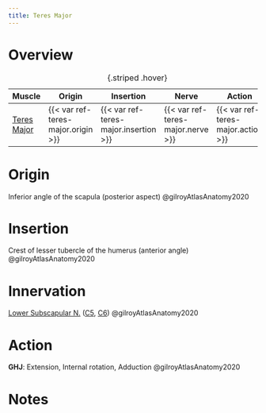 ```yaml
---
title: Teres Major
---
```



# Overview

| Muscle  | Origin | Insertion | Nerve | Action |
|------|--------|-------|----------|--------|
| [Teres Major]({{< var ref-teres-major.path >}}) | {{< var ref-teres-major.origin >}} | {{< var ref-teres-major.insertion >}} | {{< var ref-teres-major.nerve >}} | {{< var ref-teres-major.action >}} |
: {.striped .hover}



# Origin {#origin}

Inferior angle of the scapula (posterior aspect) @gilroyAtlasAnatomy2020


# Insertion {#insertion}

Crest of lesser tubercle of the humerus (anterior angle) @gilroyAtlasAnatomy2020


# Innervation {#innervation}

[Lower Subscapular N.]({{< var ref-lower-subscapular-nerve.path >}}) ([C5]({{< var ref-nerve-root.c5 >}}), [C6]({{< var ref-nerve-root.c6 >}})) @gilroyAtlasAnatomy2020

# Action {#action}

**GHJ**: Extension, Internal rotation, Adduction @gilroyAtlasAnatomy2020



# Notes